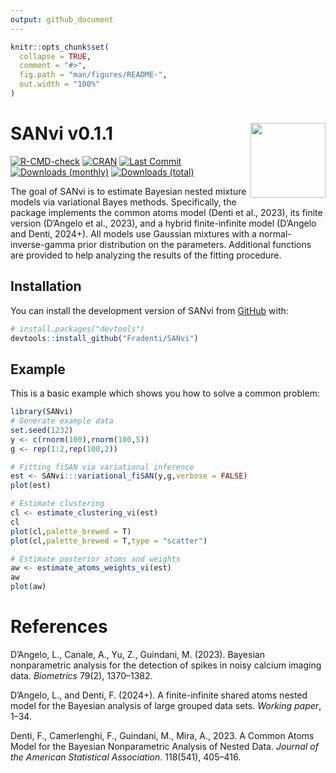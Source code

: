 ```yaml
---
output: github_document
---
```


<!-- README.md is generated from README.Rmd. Please edit that file -->

```r
knitr::opts_chunk$set(
  collapse = TRUE,
  comment = "#>",
  fig.path = "man/figures/README-",
  out.width = "100%"
)
```

# SANvi v0.1.1 <img src="man/figures/sanvi_draft.png" align="right" width="120" />


<!-- badges: start -->
[![R-CMD-check](https://github.com/Fradenti/SANvi/actions/workflows/R-CMD-check.yaml/badge.svg)](https://github.com/Fradenti/SANvi/actions/workflows/R-CMD-check.yaml)
[![CRAN](https://www.r-pkg.org/badges/version/SANvi)](https://cran.r-project.org/package=SANvi)
[![Last Commit](https://img.shields.io/github/last-commit/fradenti/SANvi)](https://github.com/fradenti/SANvi)
[![Downloads (monthly)](https://cranlogs.r-pkg.org/badges/SANvi?color=brightgreen)](https://www.r-pkg.org/pkg/SANvi)
[![Downloads (total)](https://cranlogs.r-pkg.org/badges/grand-total/SANvi?color=brightgreen)](https://www.r-pkg.org/pkg/SANvi)
 <!-- badges: end -->
  
    
The goal of SANvi is to estimate Bayesian nested mixture models via variational Bayes methods. Specifically, the package implements the common atoms model (Denti et al., 2023), its finite version (D’Angelo et al., 2023), and a hybrid finite-infinite model (D’Angelo and Denti, 2024+). All models use Gaussian mixtures with a normal-inverse-gamma prior distribution on the parameters. Additional functions are provided to help analyzing the results of the fitting procedure.

## Installation

You can install the development version of SANvi from [GitHub](https://github.com/) with:

``` r
# install.packages("devtools")
devtools::install_github("Fradenti/SANvi")
```

## Example

This is a basic example which shows you how to solve a common problem:

```r
library(SANvi)
# Generate example data
set.seed(1232)
y <- c(rnorm(100),rnorm(100,5))
g <- rep(1:2,rep(100,2))

# Fitting fiSAN via variational inference
est <- SANvi:::variational_fiSAN(y,g,verbose = FALSE)
plot(est)

# Estimate clustering
cl <- estimate_clustering_vi(est)
cl
plot(cl,palette_brewed = T)
plot(cl,palette_brewed = T,type = "scatter")

# Estimate posterior atoms and weights
aw <- estimate_atoms_weights_vi(est)
aw
plot(aw)
```


# References

D’Angelo, L., Canale, A., Yu, Z., Guindani, M. (2023). Bayesian nonparametric analysis for the detection of spikes in noisy calcium imaging data. *Biometrics* 79(2), 1370–1382. \doi{10.1111/biom.13626}

D’Angelo, L., and Denti, F. (2024+). A finite-infinite shared atoms nested model for the Bayesian analysis of large grouped data sets. *Working paper*, 1–34.

Denti, F., Camerlenghi, F., Guindani, M., Mira, A., 2023. A Common Atoms Model for the Bayesian Nonparametric Analysis of Nested Data. *Journal of the American Statistical Association*. 118(541), 405–416. \doi{10.1080/01621459.2021.1933499}
